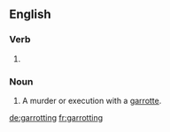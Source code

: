 
==English==

===Verb===
{{head|en|present participle}}

# {{present participle of|garrotte|lang=en}}

===Noun===
{{en-noun}}

# A murder or execution with a [[garrotte]].

[[de:garrotting]]
[[fr:garrotting]]